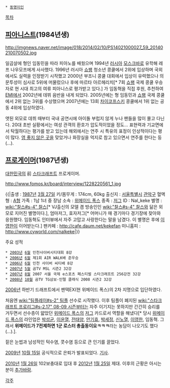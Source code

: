  * [[동명이인]]

[[목차]]
== [[피아니스트]](1984년생) ==
http://imgnews.naver.net/image/018/2014/02/10/PS14021000027_59_20140210070502.jpg

일곱살에 형인 임동민을 따라 피아노를 배웠으며 1994년 [[러시아]] [[모스크바]]로 유학해 레프 나우모프에게 사사했다. 1996년 러시아 [[쇼팽]] 청소년 콩쿨에서 2위에 입상하며 국외에서도 실력을 인정받기 시작했고 2000년 부조니 콩쿨 대회에서 입상이 유력했으나 의문투성이 심사로 5위에 머물렀으나 후에 마르타 아르헤리치[* 7회 [[쇼팽]] 국제 콩쿨 우승자로 현 시대 최고의 여류 피아니스로 평가받고 있다.] 가 임동혁을 직접 후원, 추천하여 [[EMI]]에서 2002년에 데뷔 음반을 내게 되었다. 2005년에는 형 임동민과 [[쇼팽]] 국제 콩쿨에서 2위 없는 3위를 수상했으며 2007년에는 13회 [[차이코프스키]] 콩쿨에서 1위 없는 공동 4위에 입상하였다.

앳된 외모로 데뷔 때부터 국내 공연시에 아이돌 부럽지 않게 누나 팬들을 많이 몰고 다닌다. 20대 초반 실황에서는 여성 관객의 환호가 압도적이었을 정도...
표현력과 기교면에서 탁월하다는 평가를 받고 있는데 해외에서는 연주 시 특유의 표정이 인상적이다는 평이 많다. [[영 좋지 않은 곳]]을 맞았거나 화장실을 억지로 참고 있으면서 연주를 한다는 둥(...).



== [[프로게이머]](1987년생) ==
[[대한민국]]의 前 [[스타크래프트]] 프로게이머.

http://www.fomos.kr/board/interview/1228220561_1.jpg

{{|출생 : [[1987년]] [[3월 27일]]
키/몸무게 : 174cm, 60kg
출신지 : [[서울특별시]] [[관악구]]
혈액형 : [[A형]]
가족 : 1남 1녀 중 장남
소속 : [[위메이드 폭스]]
종족 : [[저그]]
ID : Nal_keke
별명 : [[wiki:"찰스#s-4" 찰스]][* VJ출신의 모델 겸 방송인인 [[wiki:"찰스#s-4" 찰스]]와 닮은 외모로 지어진 별명이다.], 엄마저그, 효자저그[* 어머니가 매 경기마다 경기장에 찾아와 응원했다. 임동혁도 인터뷰에서 자주 고맙고 사랑한다는 말을 남겼다. 이 별명은 후에 [[이영한]]이 이어받는다.]
팬카페 : http://cafe.daum.net/kekefan
미니홈피 : http://www.cyworld.com/nalkeke|}}

주요 성적
 * [[2003년]] [[6월]] 인천사이버시티대회 8강
 * [[2006년]] [[6월]] 제1회 AIR WALK배 준우승
 * [[2006년]] [[6월]] 인천 사이버 씨티배 8강
 * [[2007년]] [[5월]] 곰TV MSL 시즌2 32강
 * [[2007년]] [[8월]] 2007 서울 국제 e스포츠 페스티벌 스타크래프트 256강전 32강
 * [[2008년]] [[10월]] 곰TV TG삼보-인텔 클래식 2008 시즌2 32강

[[2006년]] 하반기 드래프트에서 팬택EX(현 위메이드 폭스)의 2차 지명으로 입단하였다.

처음엔 [[wiki:"팀플레이#s-2" 팀플]] 선수로 시작했다. 이후 팀플이 폐지된 [[wiki:"스타크래프트 프로리그#s-2.17" 08-09 시즌]]부터는 자주 이기지는 못하지만 간간히 승리를 거두면서 선수층이 얇았던 [[위메이드 폭스]]의 [[저그]] 카드로서 역할을 해냈다[* 당시 [[위메이드 폭스]]의 라인업은 [[박성균]], [[이윤열]], [[전태양]], [[안기효]], [[박세정]], [[신노열]], [[이영한]], 임동혁. 그래서 '''위메이드가 7전제하면 1군 로스터 총출동이요ㅋㅋㅋ'''라는 농담이 나오기도 했다(…).].

짙은 눈썹과 남성적인 턱수염, 콧수염 등으로 큰 인기를 끌었다.

[[2009년]] [[10월 15일]] 공식적으로 은퇴가 발표되었다. [http://www.fomos.kr/board/board.php?mode=read&keyno=99932&db=issue 기사].

[[2010년]] [[1월 26일]] 102보충대로 입대 후 [[2012년]] [[1월 25일]] 제대. 이후의 근황은 아시는 분이 [[추가바람]].

[[각주]]
